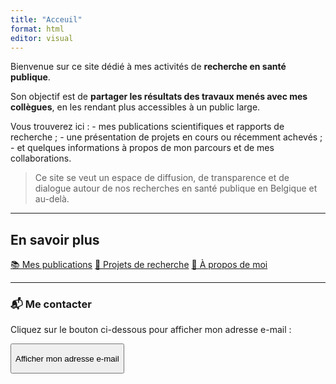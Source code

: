 ---
title: "Acceuil"
format: html
editor: visual
---

Bienvenue sur ce site dédié à mes activités de **recherche en santé publique**.

Son objectif est de **partager les résultats des travaux menés avec mes collègues**, en les rendant plus accessibles à un public large.

Vous trouverez ici : - mes publications scientifiques et rapports de recherche ; - une présentation de projets en cours ou récemment achevés ; - et quelques informations à propos de mon parcours et de mes collaborations.

> Ce site se veut un espace de diffusion, de transparence et de dialogue autour de nos recherches en santé publique en Belgique et au-delà.

------------------------------------------------------------------------

## En savoir plus

::: quick-links
<a class="btn btn-primary btn-lg" href="publications.html">📚 Mes publications</a> <a class="btn btn-outline-primary btn-lg" href="projets.html">🧪 Projets de recherche</a> <a class="btn btn-outline-primary btn-lg" href="apropos.html">👤 À propos de moi</a>
:::

------------------------------------------------------------------------

### 📬 Me contacter

Cliquez sur le bouton ci-dessous pour afficher mon adresse e-mail :

::: {style="margin-top:10px;"}
<button id="showEmail" class="btn btn-outline-primary">

Afficher mon adresse e-mail

</button>

<p id="emailField" style="margin-top:10px; display:none; font-weight:bold;">

</p>
:::

```{=html}
<script>
document.getElementById("showEmail").addEventListener("click", function() {
  // on reconstruit l'adresse pour éviter les robots
  var name = "p.smith";
  var domain = "iweps.be";
  var email = name + "@" + domain;
  var emailField = document.getElementById("emailField");
  emailField.textContent = email;
  emailField.style.display = "block";
  this.style.display = "none";
});
</script>
```
